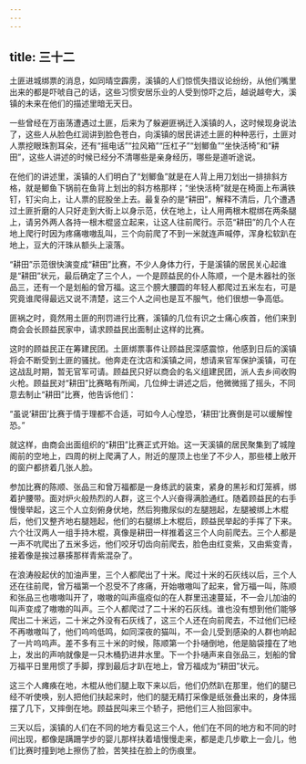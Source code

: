 ```yaml
---
---
---
```

title: 三十二
---



土匪进城绑票的消息，如同晴空霹雳，溪镇的人们惊慌失措议论纷纷，从他们嘴里出来的都是吓唬自己的话，这些习惯安居乐业的人受到惊吓之后，越说越夸大，溪镇的未来在他们的描述里暗无天日。

一些曾经在万亩荡遭遇过土匪，后来为了躲避匪祸迁入溪镇的人，这时候现身说法了，这些人从脸色红润讲到脸色苍白，向溪镇的居民讲述土匪的种种恶行，土匪对人票挖眼珠割耳朵，还有“摇电话”“拉风箱”“压杠子”“划鲫鱼”“坐快活椅”和“耕田”，这些人讲述的时候已经分不清哪些是亲身经历，哪些是道听途说。

在他们的讲述里，溪镇的人们明白了“划鲫鱼”就是在人背上用刀划出一排排斜方格，就是鲫鱼下锅前在鱼背上划出的斜方格那样；“坐快活椅”就是在椅面上布满铁钉，钉尖向上，让人票的屁股坐上去。最复杂的是“耕田”，解释不清后，几个遭遇过土匪折磨的人只好走到大街上以身示范，伏在地上，让人用两根木棍绑在两条腿上，请另外两人各持一根木棍竖立起来，让这人往前爬行。示范“耕田”的几个人在地上爬行时因为疼痛嗷嗷乱叫，三个向前爬了不到一米就连声喊停，浑身松软趴在地上，豆大的汗珠从额头上滚落。

“耕田”示范很快演变成“耕田”比赛，不少人身体力行，于是溪镇的居民关心起谁是“耕田”状元，最后确定了三个人，一个是顾益民的仆人陈顺，一个是木器社的张品三，还有一个是划船的曾万福。这三个膀大腰圆的年轻人都爬过五米左右，可是究竟谁爬得最远又说不清楚，这三个人之间也是互不服气，他们很想一争高低。

匪祸之时，竟然用土匪的刑罚进行比赛，溪镇的几位有识之士痛心疾首，他们来到商会会长顾益民家中，请求顾益民出面制止这样的比赛。

这时的顾益民正在筹建民团。土匪绑票事件让顾益民深感震惊，他感到日后的溪镇将会不断受到土匪的骚扰。他奔走在沈店和溪镇之间，想请来官军保护溪镇，可在这战乱时期，暂无官军可请。顾益民只好以商会的名义组建民团，派人去乡间收购火枪。顾益民对“耕田”比赛略有所闻，几位绅士讲述之后，他微微摇了摇头，不同意去制止“耕田”比赛，他告诉他们：

“虽说‘耕田’比赛于情于理都不合适，可如今人心惶恐，‘耕田’比赛倒是可以缓解惶恐。”

就这样，由商会出面组织的“耕田”比赛正式开始。这一天溪镇的居民聚集到了城隍阁前的空地上，四周的树上爬满了人，附近的屋顶上也坐了不少人，那些楼上敞开的窗户都挤着几张人脸。

参加比赛的陈顺、张品三和曾万福都是一身练武的装束，紧身的黑衫和灯笼裤，绑着护腰带。面对炉火般热烈的人群，这三个人兴奋得满脸通红。随着顾益民的右手慢慢举起，这三个人立刻俯身伏地，然后狗撒尿似的左腿翘起，左腿被绑上木棍后，他们又整齐地右腿翘起，他们的右腿绑上木棍后，顾益民举起的手挥了下来。六个壮汉两人一组手持木棍，真像是耕田一样推着这三个人向前爬去。三个人都是一声不吭爬出了五米多远，他们咬牙切齿向前爬去，脸色由红变紫，又由紫变青，接着像是挨过暴揍那样青紫混杂了。

在浪涛般起伏的加油声里，三个人都爬出了十米。爬过十米的石灰线以后，三个人还在往前爬，曾万福第一个忍受不了疼痛，开始嗷嗷叫了起来，曾万福一叫，陈顺和张品三也嗷嗷叫开了，嗷嗷的叫声瘟疫似的在人群里迅速蔓延，不一会儿加油的叫声变成了嗷嗷的叫声。三个人都爬过了二十米的石灰线。谁也没有想到他们能够爬出二十米远，二十米之外没有石灰线了，这三个人还在向前爬去，不过他们已经不再嗷嗷叫了，他们呜呜低鸣，如同深夜的猫叫，不一会儿受到感染的人群也响起了一片呜呜声。差不多有三十米的时候，陈顺第一个扑嗵倒地，他是脑袋撞在了地上，发出的声响就像是一只木桶扔进井水里。下一个扑嗵声来自张品三，划船的曾万福平日里用惯了手脚，撑到最后才趴在地上，曾万福成为“耕田”状元。

这三个人瘫痪在地，木棍从他们腿上取下来以后，他们仍然趴在那里，他们的腿已经不听使唤，别人把他们扶起来时，他们的腿无精打采像是纸张叠出来的，身体摇摆了几下，又摔倒在地。顾益民叫来三个轿子，把他们三人抬回家中。

三天以后，溪镇的人们在不同的地方看见这三个人，他们在不同的地方和不同的时间出现，都像是蹒跚学步的婴儿那样扶着墙慢慢走来，都是走几步歇上一会儿，他们比赛时撞到地上擦伤了脸，苦笑挂在脸上的伤痕里。